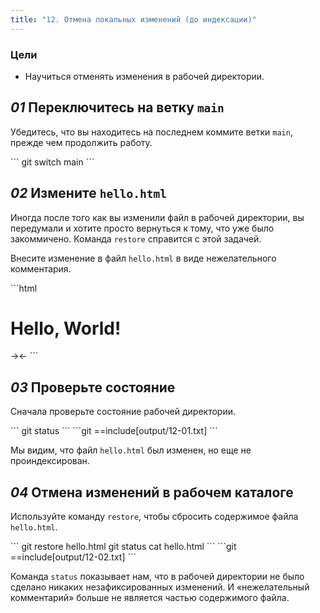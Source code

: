 ```yaml
---
title: "12. Отмена локальных изменений (до индексации)"
---
```


### Цели

- Научиться отменять изменения в рабочей директории.

## _01_ Переключитесь на ветку `main`

Убедитесь, что вы находитесь на последнем коммите ветки `main`, прежде чем продолжить работу.

<Run>
```
git switch main
```
</Run>

## _02_ Измените `hello.html`

Иногда после того как вы изменили файл в рабочей директории, вы передумали и хотите просто вернуться к тому, что уже было закоммичено. Команда `restore` справится с этой задачей.

Внесите изменение в файл `hello.html` в виде нежелательного комментария.

<File file="hello.html">
```html
<html>
  <head>
  </head>
  <body>
    <h1>Hello, World!</h1>
    →<!-- This is a bad comment. We want to revert it. -->←
  </body>
</html>
```
</File>

## _03_ Проверьте состояние

Сначала проверьте состояние рабочей директории.

<Run>
```
git status
```
</Run>

<Output>
```git
==include[output/12-01.txt]
```
</Output>

Мы видим, что файл `hello.html` был изменен, но еще не проиндексирован.

## _04_ Отмена изменений в рабочем каталоге

Используйте команду `restore`, чтобы сбросить содержимое файла `hello.html`.

<Run>
```
git restore hello.html
git status
cat hello.html
```
</Run>

<Output>
```git
==include[output/12-02.txt]
```
</Output>

Команда `status` показывает нам, что в рабочей директории не было сделано никаких незафиксированных изменений. И «нежелательный комментарий» больше не является частью содержимого файла.
